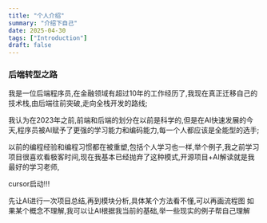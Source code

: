 ```yaml
---
title: "个人介绍"
summary: "介绍下自己"
date: 2025-04-30
tags: ["Introduction"]
draft: false
---
```


### 后端转型之路
我是一位后端程序员,在金融领域有超过10年的工作经历了,我现在真正迁移自己的技术栈,由后端往前突破,走向全栈开发的路线;

我认为在2023年之前,前端和后端的划分在以前是科学的,但是在AI快速发展的今天,程序员被AI赋予了更强的学习能力和编码能力,每一个人都应该是全能型的选手;

以前的编程经验和编程习惯都在被重塑,包括个人学习也一样,举个例子,我之前学习项目很喜欢看极客时间,现在我基本已经抛弃了这种模式,开源项目+AI解读就是我最好的学习老师,

cursor启动!!! 

先让AI进行一次项目总结,再到模块分析,具体某个方法看不懂,可以再画流程图
如果某个概念不理解,我可以让AI根据我当前的基础,举一些现实的例子帮自己理解